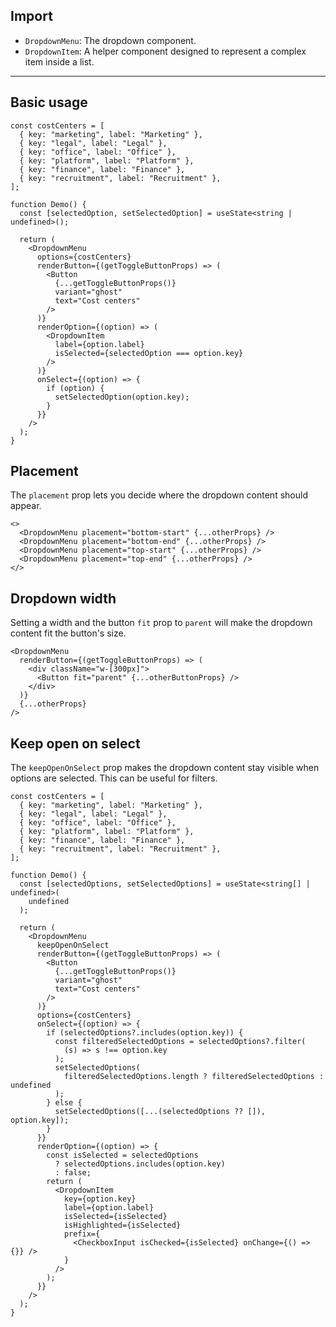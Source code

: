 
## Import

- `DropdownMenu`: The dropdown component.
- `DropdownItem`: A helper component designed to represent a complex item inside a list.

---

## Basic usage

<Preview>
  <DemoDropdownMenu />
</Preview>

```tsx
const costCenters = [
  { key: "marketing", label: "Marketing" },
  { key: "legal", label: "Legal" },
  { key: "office", label: "Office" },
  { key: "platform", label: "Platform" },
  { key: "finance", label: "Finance" },
  { key: "recruitment", label: "Recruitment" },
];

function Demo() {
  const [selectedOption, setSelectedOption] = useState<string | undefined>();

  return (
    <DropdownMenu
      options={costCenters}
      renderButton={(getToggleButtonProps) => (
        <Button
          {...getToggleButtonProps()}
          variant="ghost"
          text="Cost centers"
        />
      )}
      renderOption={(option) => (
        <DropdownItem
          label={option.label}
          isSelected={selectedOption === option.key}
        />
      )}
      onSelect={(option) => {
        if (option) {
          setSelectedOption(option.key);
        }
      }}
    />
  );
}
```

## Placement

The `placement` prop lets you decide where the dropdown content should appear.

<Preview>
  <DemoDropdownMenu placement="bottom-start" />
  <DemoDropdownMenu placement="bottom-end" />
  <DemoDropdownMenu placement="top-start" />
  <DemoDropdownMenu placement="top-end" />
</Preview>

```tsx
<>
  <DropdownMenu placement="bottom-start" {...otherProps} />
  <DropdownMenu placement="bottom-end" {...otherProps} />
  <DropdownMenu placement="top-start" {...otherProps} />
  <DropdownMenu placement="top-end" {...otherProps} />
</>
```

## Dropdown width

Setting a width and the button `fit` prop to `parent` will make the dropdown content fit the button's size.

<Preview>
  <DemoDropdownMenu fitToButton />
</Preview>

```tsx
<DropdownMenu
  renderButton={(getToggleButtonProps) => (
    <div className="w-[300px]">
      <Button fit="parent" {...otherButtonProps} />
    </div>
  )}
  {...otherProps}
/>
```

## Keep open on select

The `keepOpenOnSelect` prop makes the dropdown content stay visible when options are selected. This can be useful for filters.

<Preview>
  <DemoDropdownMenuCheckboxes />
</Preview>

```tsx
const costCenters = [
  { key: "marketing", label: "Marketing" },
  { key: "legal", label: "Legal" },
  { key: "office", label: "Office" },
  { key: "platform", label: "Platform" },
  { key: "finance", label: "Finance" },
  { key: "recruitment", label: "Recruitment" },
];

function Demo() {
  const [selectedOptions, setSelectedOptions] = useState<string[] | undefined>(
    undefined
  );

  return (
    <DropdownMenu
      keepOpenOnSelect
      renderButton={(getToggleButtonProps) => (
        <Button
          {...getToggleButtonProps()}
          variant="ghost"
          text="Cost centers"
        />
      )}
      options={costCenters}
      onSelect={(option) => {
        if (selectedOptions?.includes(option.key)) {
          const filteredSelectedOptions = selectedOptions?.filter(
            (s) => s !== option.key
          );
          setSelectedOptions(
            filteredSelectedOptions.length ? filteredSelectedOptions : undefined
          );
        } else {
          setSelectedOptions([...(selectedOptions ?? []), option.key]);
        }
      }}
      renderOption={(option) => {
        const isSelected = selectedOptions
          ? selectedOptions.includes(option.key)
          : false;
        return (
          <DropdownItem
            key={option.key}
            label={option.label}
            isSelected={isSelected}
            isHighlighted={isSelected}
            prefix={
              <CheckboxInput isChecked={isSelected} onChange={() => {}} />
            }
          />
        );
      }}
    />
  );
}
```
